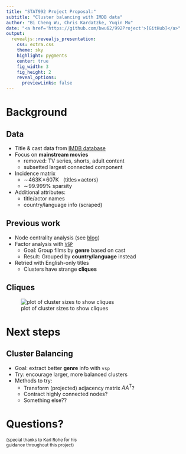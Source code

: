 ```yaml
---
title: "STAT992 Project Proposal:"
subtitle: "Cluster balancing with IMDB data"
author: "Bi Cheng Wu, Chris Kardatzke, Yuqin Mu"
date: "<a href='https://github.com/bwu62/992Project'>[GitHub]</a>"
output:
  revealjs::revealjs_presentation:
    css: extra.css
    theme: sky
    highlight: pygments
    center: true
    fig_width: 3
    fig_height: 2
    reveal_options:
      previewLinks: false
---
```


# Background

## Data

<ul>
<li>Title & cast data from [IMDB database](https://www.imdb.com/interfaces/)</li>
<li class="fragment fade-up">Focus on **mainstream movies**
  <ul>
  <li>removed: TV series, shorts, adult content</li>
  <li>subsetted largest connected component</li>
  </ul>
</li>
<li class="fragment fade-up">Incidence matrix
  <ul>
  <li>$\sim\!463\text{K}\!\times\!607\text{K}$ &nbsp; ($\text{titles}\!\times\!\text{actors}$)</li>
  <li>$\sim\!99.999\%$ sparsity</li>
  </ul>
</li>
<li class="fragment fade-up">Additional attributes:
  <ul>
  <li>title/actor names</li>
  <li>country/language info (scraped)</li>
  </ul>
</li>
</ul>

## Previous work

<ul>
<li>Node centrality analysis (see [blog](https://bwu62.github.io/992Project/#centrality))</li>
<li class="fragment fade-up" data-fragment-index="1">Factor analysis with [`VSP`](https://github.com/RoheLab/vsp)
  <ul>
  <li class="fragment fade-up" data-fragment-index="1">Goal: Group films by **genre** based on cast</li>
  <li class="fragment fade-up" data-fragment-index="2">Result: Grouped by **country/language** instead</li>
  </ul>
</li>
<li class="fragment fade-up" data-fragment-index="3">Retried with English-only titles
  <ul>
  <li>Clusters have strange **cliques**</li>
  </ul>
</li>
</ul>


## Cliques

![plot of cluster sizes to show cliques](cliques.svg)

# Next steps

## Cluster Balancing

<ul>
<li>Goal: extract better **genre** info with `vsp`</li>
<li>Try: encourage larger, more balanced clusters</li>
<li class="fragment fade-up" data-fragment-index="1">Methods to try:
  <ul>
  <li class="fragment fade-up" data-fragment-index="1">Transform (projected) adjacency matrix $AA^\text{T}$?</li>
  <li class="fragment fade-up" data-fragment-index="2">Contract highly connected nodes?</li>
  <li class="fragment fade-up" data-fragment-index="3">Something else??</li>
  </ul>
</li>
</ul>

# Questions?

<small>(special thanks to Karl Rohe for his<br>guidance throughout this project)</small>

